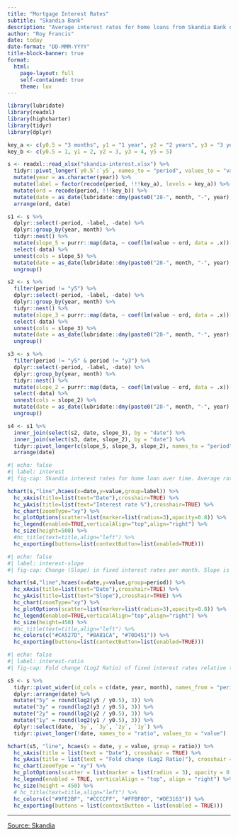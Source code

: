 ```yaml
---
title: "Mortgage Interest Rates"
subtitle: "Skandia Bank"
description: "Average interest rates for home loans from Skandia Bank over time."
author: "Roy Francis"
date: today
date-format: "DD-MMM-YYYY"
title-block-banner: true
format:
  html:
    page-layout: full
    self-contained: true
    theme: lux
---
```


```r
library(lubridate)
library(readxl)
library(highcharter)
library(tidyr)
library(dplyr)

key_a <- c(y0.5 = "3 months", y1 = "1 year", y2 = "2 years", y3 = "3 years", y5 = "5 years")
key_b <- c(y0.5 = 1, y1 = 2, y2 = 3, y3 = 4, y5 = 5)

s <- readxl::read_xlsx("skandia-interest.xlsx") %>%
  tidyr::pivot_longer(`y0.5`:`y5`, names_to = "period", values_to = "value") %>%
  mutate(year = as.character(year)) %>%
  mutate(label = factor(recode(period, !!!key_a), levels = key_a)) %>%
  mutate(ord = recode(period, !!!key_b)) %>%
  mutate(date = as_date(lubridate::dmy(paste0("28-", month, "-", year), tz = "Europe/Stockholm"))) %>%
  arrange(ord, date)

s1 <- s %>%
  dplyr::select(-period, -label, -date) %>%
  dplyr::group_by(year, month) %>%
  tidyr::nest() %>%
  mutate(slope_5 = purrr::map(data, ~ coef(lm(value ~ ord, data = .x))[["ord"]])) %>%
  select(-data) %>%
  unnest(cols = slope_5) %>%
  mutate(date = as_date(lubridate::dmy(paste0("28-", month, "-", year), tz = "Europe/Stockholm"))) %>%
  ungroup()

s2 <- s %>%
  filter(period != "y5") %>%
  dplyr::select(-period, -label, -date) %>%
  dplyr::group_by(year, month) %>%
  tidyr::nest() %>%
  mutate(slope_3 = purrr::map(data, ~ coef(lm(value ~ ord, data = .x))[["ord"]])) %>%
  select(-data) %>%
  unnest(cols = slope_3) %>%
  mutate(date = as_date(lubridate::dmy(paste0("28-", month, "-", year), tz = "Europe/Stockholm"))) %>%
  ungroup()

s3 <- s %>%
  filter(period != "y5" & period != "y3") %>%
  dplyr::select(-period, -label, -date) %>%
  dplyr::group_by(year, month) %>%
  tidyr::nest() %>%
  mutate(slope_2 = purrr::map(data, ~ coef(lm(value ~ ord, data = .x))[["ord"]])) %>%
  select(-data) %>%
  unnest(cols = slope_2) %>%
  mutate(date = as_date(lubridate::dmy(paste0("28-", month, "-", year), tz = "Europe/Stockholm"))) %>%
  ungroup()

s4 <- s1 %>%
  inner_join(select(s2, date, slope_3), by = "date") %>%
  inner_join(select(s3, date, slope_2), by = "date") %>%
  tidyr::pivot_longer(c(slope_5, slope_3, slope_2), names_to = "period", values_to = "value") %>%
  arrange(date)
```

```r
#| echo: false
#| label: interest
#| fig-cap: Skandia interest rates for home loan over time. Average rate per month is shown. Different lines (colours) denotes different periods of fixed rates (3 months, 1 year, 2 years, 3 years, 5 years).

hchart(s,"line",hcaes(x=date,y=value,group=label)) %>%
  hc_xAxis(title=list(text="Date"),crosshair=TRUE) %>%
  hc_yAxis(title=list(text="Interest rate %"),crosshair=TRUE) %>%
  hc_chart(zoomType="xy") %>%
  hc_plotOptions(scatter=list(marker=list(radius=3),opacity=0.8)) %>%
  hc_legend(enabled=TRUE,verticalAlign="top",align="right") %>%
  hc_size(height=500) %>%
  #hc_title(text=title,align="left") %>%
  hc_exporting(buttons=list(contextButton=list(enabled=TRUE)))
```

```r
#| echo: false
#| label: interest-slope
#| fig-cap: Change (Slope) in fixed interest rates per month. Slope is computed over 3 months - 2 years (slope_2), 3 months - 3 years (slope_3) or 3 months - 5 years (slope_5).

hchart(s4,"line",hcaes(x=date,y=value,group=period)) %>%
  hc_xAxis(title=list(text="Date"),crosshair=TRUE) %>%
  hc_yAxis(title=list(text="Slope"),crosshair=TRUE) %>%
  hc_chart(zoomType="xy") %>%
  hc_plotOptions(scatter=list(marker=list(radius=3),opacity=0.8)) %>%
  hc_legend(enabled=TRUE,verticalAlign="top",align="right") %>%
  hc_size(height=450) %>%
  #hc_title(text=title,align="left") %>%
  hc_colors(c("#CA527D", "#8A81CA", "#70D451")) %>%
  hc_exporting(buttons=list(contextButton=list(enabled=TRUE)))
```

```r
#| echo: false
#| label: interest-ratio
#| fig-cap: Fold change (Log2 Ratio) of fixed interest rates relative to variable interest rate over time (1 year / 3 month, 2 year / 3 month, 3 year / 3 month and 5 year / 3 month ratios). Y axis value 0 can be considered as the reference (3 month rate) and other rates are relative to this.

s5 <- s %>%
  tidyr::pivot_wider(id_cols = c(date, year, month), names_from = "period", values_from = "value") %>%
  dplyr::arrange(date) %>%
  mutate("5y" = round(log2(y5 / y0.5), 3)) %>%
  mutate("3y" = round(log2(y3 / y0.5), 3)) %>%
  mutate("2y" = round(log2(y2 / y0.5), 3)) %>%
  mutate("1y" = round(log2(y1 / y0.5), 3)) %>%
  dplyr::select(date, `5y`, `3y`, `2y`, `1y`) %>%
  tidyr::pivot_longer(!date, names_to = "ratio", values_to = "value")

hchart(s5, "line", hcaes(x = date, y = value, group = ratio)) %>%
  hc_xAxis(title = list(text = "Date"), crosshair = TRUE) %>%
  hc_yAxis(title = list(text = "Fold change (Log2 Ratio)"), crosshair = TRUE) %>%
  hc_chart(zoomType = "xy") %>%
  hc_plotOptions(scatter = list(marker = list(radius = 3), opacity = 0.8)) %>%
  hc_legend(enabled = TRUE, verticalAlign = "top", align = "right") %>%
  hc_size(height = 450) %>%
  # hc_title(text=title,align="left") %>%
  hc_colors(c("#9FE2BF", "#CCCCFF", "#FFBF00", "#DE3163")) %>%
  hc_exporting(buttons = list(contextButton = list(enabled = TRUE)))
```

---

[Source: Skandia](https://www.skandia.se/lana/bolan/bolanerantor/snittrantor/)

